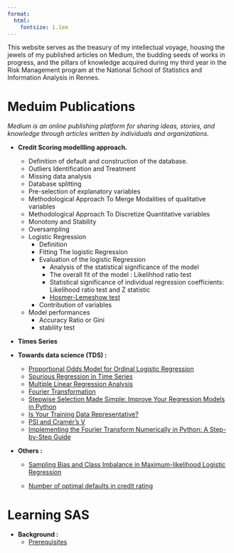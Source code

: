 ```yaml
---
format: 
  html: 
    fontsize: 1.1em
---
```


<div class="box">

This website serves as the treasury of my intellectual voyage, housing the jewels of my published articles on Medium, the budding seeds of works in progress, and the pillars of knowledge acquired during my third year in the Risk Management program at the National School of Statistics and Information Analysis in Rennes.

</div>

# Meduim Publications

*Medium is an online publishing platform for sharing ideas, stories, and knowledge through articles written by individuals and organizations.*

- **Credit Scoring modellling approach.**
    - Definition of default and construction of the database.
    - Outliers Identification and Treatment
    - Missing data analysis
    - Database splitting
    - Pre-selection of explanatory variables
    - Methodological Approach To Merge Modalities of qualitative variables
    - Methodological Approach To Discretize Quantitative variables
    - Monotony and Stability
    - Oversampling
    - Logistic Regression
        - Definition
        - Fitting The logistic Regression
        - Evaluation of the logistic Regression
            - Analysis of the statistical significance of the model
            - The overall fit of the model : Likelihhod ratio test
            - Statistical significance of individual regression coefficients: Likelihood ratio test and Z statistic
            - <a href = "Meduim/RegressionLogistique/HosmerL.qmd" target="_self">Hosmer-Lemeshow test</a>
        - Contribution of variables
    - Model performances
        - Accuracy Ratio or Gini
        - stability test 

- **Times Series**

- **Towards data science (TDS) :**
    - [Proportional Odds Model for Ordinal Logistic Regression](00_tds/proportional_ordinal_regression.qmd) 
    - [Spurious Regression in Time Series](Others/spurious_reg.qmd)
    - [Multiple Linear Regression Analysis](https://towardsdatascience.com/multiple-linear-regression-analysis/multiple-linear-regression-analysis-using-python-1c0f2b7d8e3a)
     - [Fourier Transformation](00_tds/fourrier_transformation.qmd)
     - [Stepwise Selection Made Simple: Improve Your Regression Models in Python](https://towardsdatascience.com/model-selection-in-linear-regression/)
     - [Is Your Training Data Representative?](https://towardsdatascience.com/assessment-of-representativeness-between-two-populations-to-ensure-valid-performance-2/)
     - [PSI and Cramér's V](00_tds/psi_cramer_v.qmd)
     - [Implementing the Fourier Transform Numerically in Python: A Step-by-Step Guide](https://medium.com/@jumbongjunior/implementing-the-fourier-transform-numerically-in-python-a-step-by-step-guide-06d2f100d7da?source=friends_link&sk=e7eebb092e1b4db7bc02f9b84fa09eee)


- **Others :**
    - [Sampling Bias and Class Imbalance in Maximum-likelihood Logistic Regression](Meduim/RegressionLogistique/bias_sample.qmd)

    - [Number of optimal defaults in credit rating](Others/number_obs_for_model.qmd)
   


# Learning SAS

- **Background :**
    - [Prerequisites](LearningSas/prerequisites.qmd)

